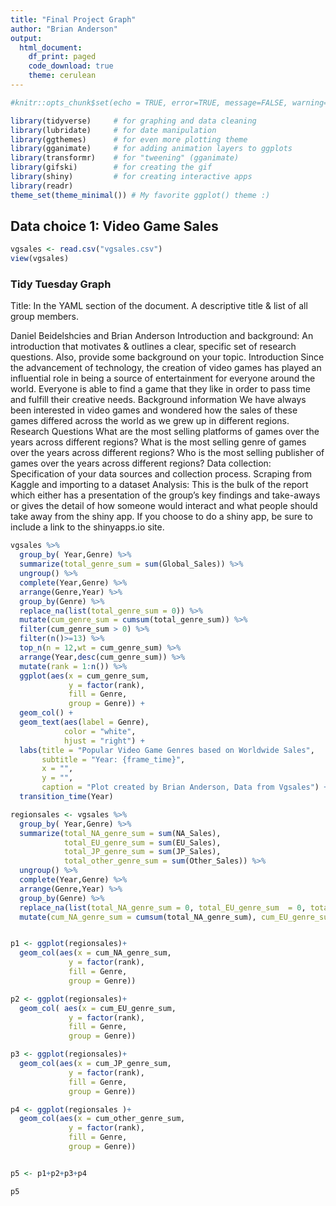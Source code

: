 ```yaml
---
title: "Final Project Graph"
author: "Brian Anderson"
output: 
  html_document:
    df_print: paged
    code_download: true
    theme: cerulean
---
```


```r
#knitr::opts_chunk$set(echo = TRUE, error=TRUE, message=FALSE, warning=FALSE)
```

```r
library(tidyverse)     # for graphing and data cleaning
library(lubridate)     # for date manipulation
library(ggthemes)      # for even more plotting theme
library(gganimate)     # for adding animation layers to ggplots
library(transformr)    # for "tweening" (gganimate)
library(gifski)        # for creating the gif
library(shiny)         # for creating interactive apps
library(readr)
theme_set(theme_minimal()) # My favorite ggplot() theme :)
```

## Data choice 1: Video Game Sales

```r
vgsales <- read.csv("vgsales.csv")
view(vgsales)
```

### Tidy Tuesday Graph

Title: In the YAML section of the document. A descriptive title & list of all group members.
 
Daniel Beidelshcies and Brian Anderson
Introduction and background: An introduction that motivates & outlines a clear, specific set of research questions. Also, provide some background on your topic.
Introduction
Since the advancement of technology, the creation of video games has played an influential role in being a source of entertainment for everyone around the world. Everyone is able to find a game that they like in order to pass time and fulfill their creative needs. 
Background information
We have always been interested in video games and wondered how the sales of these games differed across the world as we grew up in different regions.
Research Questions
What are the most selling platforms of games over the years across different regions?
What is the most selling genre of games over the years across different regions?
Who is the most selling publisher of games over the years across different regions?
Data collection: Specification of your data sources and collection process.
Scraping from Kaggle and importing to a dataset
Analysis: This is the bulk of the report which either has a presentation of the group’s key findings and take-aways or gives the detail of how someone would interact and what people should take away from the shiny app. If you choose to do a shiny app, be sure to include a link to the shinyapps.io site.

```r
vgsales %>%
  group_by( Year,Genre) %>% 
  summarize(total_genre_sum = sum(Global_Sales)) %>% 
  ungroup() %>% 
  complete(Year,Genre) %>% 
  arrange(Genre,Year) %>% 
  group_by(Genre) %>% 
  replace_na(list(total_genre_sum = 0)) %>% 
  mutate(cum_genre_sum = cumsum(total_genre_sum)) %>%
  filter(cum_genre_sum > 0) %>% 
  filter(n()>=13) %>% 
  top_n(n = 12,wt = cum_genre_sum) %>% 
  arrange(Year,desc(cum_genre_sum)) %>% 
  mutate(rank = 1:n()) %>% 
  ggplot(aes(x = cum_genre_sum,
             y = factor(rank),
             fill = Genre,
             group = Genre)) +
  geom_col() +
  geom_text(aes(label = Genre),
            color = "white",
            hjust = "right") +
  labs(title = "Popular Video Game Genres based on Worldwide Sales",
       subtitle = "Year: {frame_time}",
       x = "", 
       y = "",
       caption = "Plot created by Brian Anderson, Data from Vgsales") + 
  transition_time(Year)

```

```r
regionsales <- vgsales %>%
  group_by( Year,Genre) %>% 
  summarize(total_NA_genre_sum = sum(NA_Sales), 
            total_EU_genre_sum = sum(EU_Sales), 
            total_JP_genre_sum = sum(JP_Sales),
            total_other_genre_sum = sum(Other_Sales)) %>% 
  ungroup() %>% 
  complete(Year,Genre) %>% 
  arrange(Genre,Year) %>% 
  group_by(Genre) %>% 
  replace_na(list(total_NA_genre_sum = 0, total_EU_genre_sum  = 0, total_JP_genre_sum  = 0, total_other_genre_sum = 0)) %>% 
  mutate(cum_NA_genre_sum = cumsum(total_NA_genre_sum), cum_EU_genre_sum = cumsum(total_EU_genre_sum),cum_JP_genre_sum = cumsum(total_JP_genre_sum),cum__other_genre_sum = cumsum(total_other_genre_sum))  


p1 <- ggplot(regionsales)+
  geom_col(aes(x = cum_NA_genre_sum,
             y = factor(rank),
             fill = Genre,
             group = Genre))

p2 <- ggplot(regionsales)+
  geom_col( aes(x = cum_EU_genre_sum,
             y = factor(rank),
             fill = Genre,
             group = Genre))

p3 <- ggplot(regionsales)+
  geom_col(aes(x = cum_JP_genre_sum,
             y = factor(rank),
             fill = Genre,
             group = Genre))

p4 <- ggplot(regionsales )+
  geom_col(aes(x = cum_other_genre_sum,
             y = factor(rank),
             fill = Genre,
             group = Genre))


p5 <- p1+p2+p3+p4

p5
```




